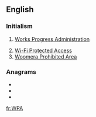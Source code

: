{{Wikipedia|WPA}}
==English==

===Initialism===
{{rfc-header|Initialism}}
{{head|en|initialism}}
# {{label|en|US}} [[w:Works Progress Administration|Works Progress Administration]]
# [[w:Wi-Fi Protected Access|Wi-Fi Protected Access]]
# [[w:Woomera Prohibited Area|Woomera Prohibited Area]]

===Anagrams===
* {{l|en|paw}}
* {{l|en|PWA}}
* {{l|en|WAP}}

[[fr:WPA]]